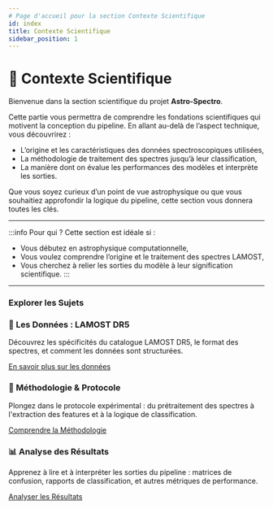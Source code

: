 ```yaml
---
# Page d'accueil pour la section Contexte Scientifique
id: index
title: Contexte Scientifique
sidebar_position: 1
---
```


# 🔬 Contexte Scientifique

Bienvenue dans la section scientifique du projet **Astro-Spectro**.

Cette partie vous permettra de comprendre les fondations scientifiques qui motivent la conception du pipeline. En allant au-delà de l’aspect technique, vous découvrirez :
- L’origine et les caractéristiques des données spectroscopiques utilisées,
- La méthodologie de traitement des spectres jusqu’à leur classification,
- La manière dont on évalue les performances des modèles et interprète les sorties.

Que vous soyez curieux d’un point de vue astrophysique ou que vous souhaitiez approfondir la logique du pipeline, cette section vous donnera toutes les clés.

---

:::info Pour qui ?
Cette section est idéale si :
- Vous débutez en astrophysique computationnelle,
- Vous voulez comprendre l’origine et le traitement des spectres LAMOST,
- Vous cherchez à relier les sorties du modèle à leur signification scientifique.
:::

---

### Explorer les Sujets

<div className="container" style={{padding: '0'}}>
  <div className="row">
    <div className="col col--6 margin-bottom--lg">
      <div className="card">
        <div className="card__header"><h3>📡 Les Données : LAMOST DR5</h3></div>
        <div className="card__body">
          <p>Découvrez les spécificités du catalogue LAMOST DR5, le format des spectres, et comment les données sont structurées.</p>
        </div>
        <div className="card__footer">
          <a href="./science/lamost-dr5-data" className="button button--primary button--block">En savoir plus sur les données</a>
        </div>
      </div>
    </div>
    <div className="col col--6 margin-bottom--lg">
      <div className="card">
        <div className="card__header"><h3>📜 Méthodologie & Protocole</h3></div>
        <div className="card__body">
          <p>Plongez dans le protocole expérimental : du prétraitement des spectres à l'extraction des features et à la logique de classification.</p>
        </div>
        <div className="card__footer">
          <a href="./science/methodology" className="button button--primary button--block">Comprendre la Méthodologie</a>
        </div>
      </div>
    </div>
    <div className="col col--12 margin-bottom--lg">
      <div className="card">
        <div className="card__header"><h3>📊 Analyse des Résultats</h3></div>
        <div className="card__body">
          <p>Apprenez à lire et à interpréter les sorties du pipeline : matrices de confusion, rapports de classification, et autres métriques de performance.</p>
        </div>
        <div className="card__footer">
          <a href="./science/results-analysis" className="button button--primary button--block">Analyser les Résultats</a>
        </div>
      </div>
    </div>

  </div>
</div>